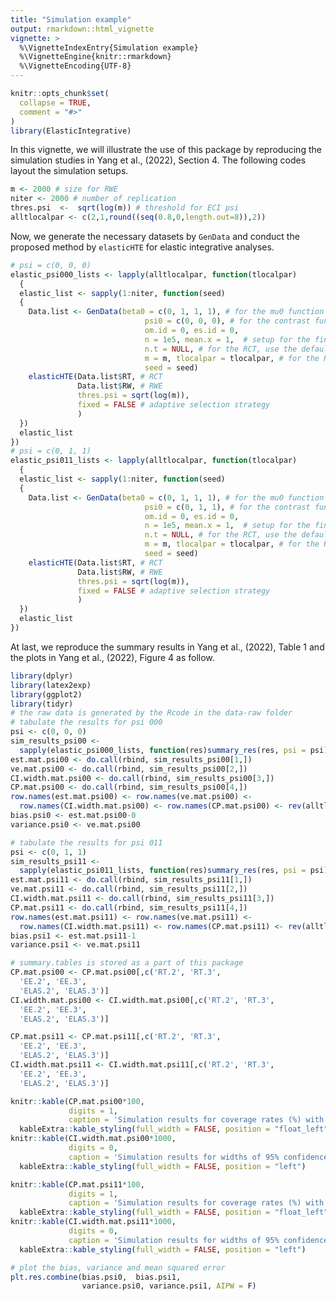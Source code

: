 ```yaml
---
title: "Simulation example"
output: rmarkdown::html_vignette
vignette: >
  %\VignetteIndexEntry{Simulation example}
  %\VignetteEngine{knitr::rmarkdown}
  %\VignetteEncoding{UTF-8}
---
```


```r
knitr::opts_chunk$set(
  collapse = TRUE,
  comment = "#>"
)
library(ElasticIntegrative)
```
In this vignette, we will illustrate the use of this package by reproducing the simulation studies in Yang et al., (2022), Section 4. The following codes layout the simulation setups.
```r
m <- 2000 # size for RWE
niter <- 2000 # number of replication
thres.psi  <-  sqrt(log(m)) # threshold for ECI psi
alltlocalpar <- c(2,1,round((seq(0.8,0,length.out=8)),2))
```
Now, we generate the necessary datasets by `GenData` and conduct the proposed method by `elasticHTE` for elastic integrative analyses.
```r
# psi = c(0, 0, 0)
elastic_psi000_lists <- lapply(alltlocalpar, function(tlocalpar)
  {
  elastic_list <- sapply(1:niter, function(seed)
  {
    Data.list <- GenData(beta0 = c(0, 1, 1, 1), # for the mu0 function
                              psi0 = c(0, 0, 0), # for the contrast function
                              om.id = 0, es.id = 0,
                              n = 1e5, mean.x = 1,  # setup for the finite population
                              n.t = NULL, # for the RCT, use the default sample size
                              m = m, tlocalpar = tlocalpar, # for the RWE
                              seed = seed)
    elasticHTE(Data.list$RT, # RCT
               Data.list$RW, # RWE
               thres.psi = sqrt(log(m)),
               fixed = FALSE # adaptive selection strategy
               )
  })
  elastic_list
})
# psi = c(0, 1, 1)
elastic_psi011_lists <- lapply(alltlocalpar, function(tlocalpar)
  {
  elastic_list <- sapply(1:niter, function(seed)
  {
    Data.list <- GenData(beta0 = c(0, 1, 1, 1), # for the mu0 function
                              psi0 = c(0, 1, 1), # for the contrast function
                              om.id = 0, es.id = 0,
                              n = 1e5, mean.x = 1,  # setup for the finite population
                              n.t = NULL, # for the RCT, use the default sample size
                              m = m, tlocalpar = tlocalpar, # for the RWE
                              seed = seed)
    elasticHTE(Data.list$RT, # RCT
               Data.list$RW, # RWE
               thres.psi = sqrt(log(m)),
               fixed = FALSE # adaptive selection strategy
               )
  })
  elastic_list
})
```
At last, we reproduce the summary results in Yang et al., (2022), Table 1 and the plots in Yang et al., (2022), Figure 4 as follow.
```r
library(dplyr)
library(latex2exp)
library(ggplot2)
library(tidyr)
# the raw data is generated by the Rcode in the data-raw folder
# tabulate the results for psi 000
psi <- c(0, 0, 0)
sim_results_psi00 <-
  sapply(elastic_psi000_lists, function(res)summary_res(res, psi = psi))
est.mat.psi00 <- do.call(rbind, sim_results_psi00[1,])
ve.mat.psi00 <- do.call(rbind, sim_results_psi00[2,])
CI.width.mat.psi00 <- do.call(rbind, sim_results_psi00[3,])
CP.mat.psi00 <- do.call(rbind, sim_results_psi00[4,])
row.names(est.mat.psi00) <- row.names(ve.mat.psi00) <- 
  row.names(CI.width.mat.psi00) <- row.names(CP.mat.psi00) <- rev(alltlocalpar)
bias.psi0 <- est.mat.psi00-0
variance.psi0 <- ve.mat.psi00

# tabulate the results for psi 011
psi <- c(0, 1, 1)
sim_results_psi11 <-
  sapply(elastic_psi011_lists, function(res)summary_res(res, psi = psi))
est.mat.psi11 <- do.call(rbind, sim_results_psi11[1,])
ve.mat.psi11 <- do.call(rbind, sim_results_psi11[2,])
CI.width.mat.psi11 <- do.call(rbind, sim_results_psi11[3,])
CP.mat.psi11 <- do.call(rbind, sim_results_psi11[4,])
row.names(est.mat.psi11) <- row.names(ve.mat.psi11) <- 
  row.names(CI.width.mat.psi11) <- row.names(CP.mat.psi11) <- rev(alltlocalpar)
bias.psi1 <- est.mat.psi11-1
variance.psi1 <- ve.mat.psi11

# summary.tables is stored as a part of this package 
CP.mat.psi00 <- CP.mat.psi00[,c('RT.2', 'RT.3',
  'EE.2', 'EE.3',
  'ELAS.2', 'ELAS.3')]
CI.width.mat.psi00 <- CI.width.mat.psi00[,c('RT.2', 'RT.3',
  'EE.2', 'EE.3',
  'ELAS.2', 'ELAS.3')]

CP.mat.psi11 <- CP.mat.psi11[,c('RT.2', 'RT.3',
  'EE.2', 'EE.3',
  'ELAS.2', 'ELAS.3')]
CI.width.mat.psi11 <- CI.width.mat.psi11[,c('RT.2', 'RT.3',
  'EE.2', 'EE.3',
  'ELAS.2', 'ELAS.3')]
```
```r
knitr::kable(CP.mat.psi00*100,
             digits = 1,
             caption = 'Simulation results for coverage rates (%) with nonzero effect modification  $\\psi_1=\\psi_2=0$')%>%
  kableExtra::kable_styling(full_width = FALSE, position = "float_left")
knitr::kable(CI.width.mat.psi00*1000,
             digits = 0,
             caption = 'Simulation results for widths of 95% confidence intervals ($\\times 10^{-3}$) with nonzero effect modification  $\\psi_1=\\psi_2=0$')%>%
  kableExtra::kable_styling(full_width = FALSE, position = "left")
```
```r
knitr::kable(CP.mat.psi11*100,
             digits = 1,
             caption = 'Simulation results for coverage rates (%) with nonzero effect modification  $\\psi_1=\\psi_2=1$')%>%
  kableExtra::kable_styling(full_width = FALSE, position = "float_left")
knitr::kable(CI.width.mat.psi11*1000,
             digits = 0,
             caption = 'Simulation results for widths of 95% confidence intervals ($\\times 10^{-3}$) with nonzero effect modification  $\\psi_1=\\psi_2=1$')%>%
  kableExtra::kable_styling(full_width = FALSE, position = "left")
```

```r
# plot the bias, variance and mean squared error
plt.res.combine(bias.psi0,  bias.psi1,
                variance.psi0, variance.psi1, AIPW = F)
```
